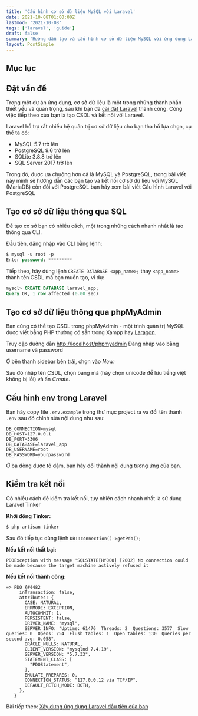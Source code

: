 ```yaml
---
title: 'Cấu hình cơ sở dữ liệu MySQL với Laravel'
date: 2021-10-08T01:00:00Z
lastmod: '2021-10-08'
tags: ['laravel', 'guide']
draft: false
summary: 'Hướng dẫn tạo và cấu hình cơ sở dữ liệu MySQL với ứng dụng Laravel. Và một mẹo nhỏ để kiểm tra kết nối đã thành công hay chưa mà không làm ảnh hưởng đến CSDL'
layout: PostSimple
---
```


## Mục lục

<TOCInline toc={props.toc} exclude="Mục lục" toHeading={2} />

## Đặt vấn đề

Trong một dự án ứng dụng, cơ sở dữ liệu là một trong những thành phần thiết yếu và quan trọng, sau khi bạn đã [cài đặt Laravel](/blog/guide-install-laravel-8) thành công. Công việc tiếp theo của bạn là tạo CSDL và kết nối với Laravel.

Laravel hỗ trợ rất nhiều hệ quản trị cơ sở dữ liệu cho bạn tha hồ lựa chọn, cụ thể ta có:

- MySQL 5.7 trở lên
- PostgreSQL 9.6 trở lên
- SQLite 3.8.8 trở lên
- SQL Server 2017 trở lên

Trong đó, được ưa chuộng hơn cả là MySQL và PostgreSQL, trong bài viết này mình sẽ hướng dẫn các bạn tạo và kết nối cơ sở dữ liệu với MySQL (MariaDB) còn đối với PostgreSQL bạn hãy xem bài viết Cấu hình Laravel với PostgreSQL

## Tạo cơ sở dữ liệu thông qua SQL

Để tạo cơ sở bạn có nhiều cách, một trong những cách nhanh nhất là tạo thông qua CLI.

Đầu tiên, đăng nhập vào CLI bằng lệnh:

```sql
$ mysql -u root -p
Enter password: *********
```

Tiếp theo, hãy dùng lệnh `CREATE DATABASE <app_name>;` thay `<app_name>` thành tên CSDL mà bạn muốn tạo, ví dụ:

```sql
mysql> CREATE DATABASE laravel_app;
Query OK, 1 row affected (0.00 sec)
```

## Tạo cơ sở dữ liệu thông qua phpMyAdmin

Bạn cũng có thể tạo CSDL trong phpMyAdmin - một trình quản trị MySQL được viết bằng PHP thường có sẵn trong Xampp hay [Laragon](/blog/huong-dan-cai-dat-laragon-tren-windows).

Truy cập đường dẫn [http://localhost/phpmyadmin](http://localhost/phpmyadmin) Đăng nhập vào bằng username và password

<S3Image src="/posts/connect-laravel-with-mysql/1.png" />

Ở bên thanh sidebar bên trái, chọn vào _New:_

<S3Image src="/posts/connect-laravel-with-mysql/2.png" />

Sau đó nhập tên CSDL, chọn bảng mã (hãy chọn unicode để lưu tiếng việt không bị lỗi) và ấn _Create._

<S3Image src="/posts/connect-laravel-with-mysql/3.png" />

## Cấu hình env trong Laravel

Bạn hãy copy file `.env.example` trong thư mục project ra và đổi tên thành `.env` sau đó chỉnh sửa nội dung như sau:

```env {4-6} showLineNumbers
DB_CONNECTION=mysql
DB_HOST=127.0.0.1
DB_PORT=3306
DB_DATABASE=laravel_app
DB_USERNAME=root
DB_PASSWORD=yourpassword
```

Ở ba dòng được tô đậm, bạn hãy đổi thành nội dung tương ứng của bạn.

## Kiểm tra kết nối

Có nhiều cách để kiểm tra kết nối, tuy nhiên cách nhanh nhất là sử dụng Laravel Tinker

**Khởi động Tinker:**

```bash
$ php artisan tinker
```

Sau đó tiếp tục dùng lệnh `DB::connection()->getPdo();`

**Nếu kết nối thất bại:**

```
PDOException with message 'SQLSTATE[HY000] [2002] No connection could be made because the target machine actively refused it
```

**Nếu kết nối thành công:**

```
=> PDO {#4482
     inTransaction: false,
     attributes: {
       CASE: NATURAL,
       ERRMODE: EXCEPTION,
       AUTOCOMMIT: 1,
       PERSISTENT: false,
       DRIVER_NAME: "mysql",
       SERVER_INFO: "Uptime: 61476  Threads: 2  Questions: 3577  Slow queries: 0  Opens: 254  Flush tables: 1  Open tables: 130  Queries per second avg: 0.058",
       ORACLE_NULLS: NATURAL,
       CLIENT_VERSION: "mysqlnd 7.4.19",
       SERVER_VERSION: "5.7.33",
       STATEMENT_CLASS: [
         "PDOStatement",
       ],
       EMULATE_PREPARES: 0,
       CONNECTION_STATUS: "127.0.0.12 via TCP/IP",
       DEFAULT_FETCH_MODE: BOTH,
     },
   }
```

Bài tiếp theo: [Xây dựng ứng dụng Laravel đầu tiên của bạn](/blog/create-your-first-laravel-app)
